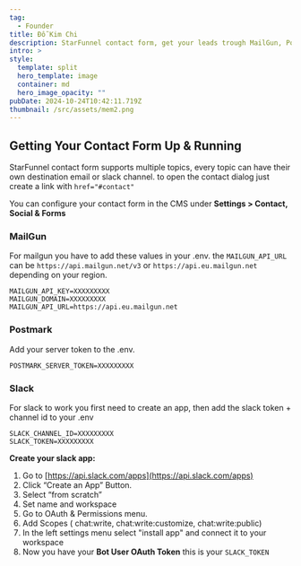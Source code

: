 ```yaml
---
tag:
  - Founder
title: Đỗ Kim Chi
description: StarFunnel contact form, get your leads trough MailGun, Postmark or Slack!
intro: >
style:
  template: split
  hero_template: image
  container: md
  hero_image_opacity: ""
pubDate: 2024-10-24T10:42:11.719Z
thumbnail: /src/assets/mem2.png
---
```


## Getting Your Contact Form Up & Running

StarFunnel contact form supports multiple topics, every topic can have their own destination email or slack channel. to open the contact dialog just create a link with `href="#contact"`

You can configure your contact form in the CMS under **Settings > Contact, Social & Forms**

### MailGun

For mailgun you have to add these values in your .env. the `MAILGUN_API_URL` can be `https://api.mailgun.net/v3` or `https://api.eu.mailgun.net` depending on your region.

```
MAILGUN_API_KEY=XXXXXXXXX
MAILGUN_DOMAIN=XXXXXXXXX
MAILGUN_API_URL=https://api.eu.mailgun.net
```

### Postmark

Add your server token to the .env.

```
POSTMARK_SERVER_TOKEN=XXXXXXXXX
```

### Slack

For slack to work you first need to create an app, then add the slack token + channel id to your .env

```
SLACK_CHANNEL_ID=XXXXXXXXX
SLACK_TOKEN=XXXXXXXXX
```

**Create your slack app:**

1. Go to [https://api.slack.com/apps](https://api.slack.com/apps)
1. Click “Create an App” Button.
1. Select “from scratch”
1. Set name and workspace
1. Go to OAuth & Permissions menu.
1. Add Scopes ( chat:write, chat:write:customize, chat:write:public)
1. In the left settings menu select "install app" and connect it to your workspace
1. Now you have your **Bot User OAuth Token** this is your `SLACK_TOKEN`
